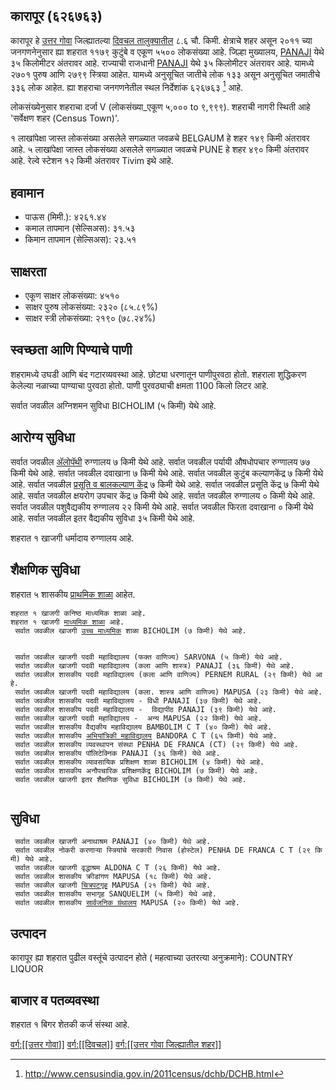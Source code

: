 {{माहितीचौकट भारतीय न्यायक्षेत्र
|प्रकार=शहर 
|जनगणना_स्थलनिर्देशांक=626763
|स्थानिक_नाव=कारापूर
|तालुका_नाव=दिवचल
|जिल्हा_नाव=उत्तर गोवा
|राज्य_नाव =गोवा
|विभाग=
|जिल्हा=[[उत्तर गोवा]]
|तालुका_नावे =[[दिवचल]]
|जवळचे_शहर =[[BELGAUM]]
|अक्षांश=
|रेखांश=
|शोधक_स्थान =right
|क्षेत्रफळ_एकूण=8.6
|उंची=
|लोकसंख्या_एकूण=5500
|लोकसंख्या_वर्ष=2011
|लोकसंख्या_घनता=639
|लोकसंख्या_पुरुष=2701
|लोकसंख्या_स्त्री=2799
|लिंग_गुणोत्तर=1036
|अधिकृत_भाषा=[[कोंकणी, मराठी]]
}}

== कारापूर (६२६७६३) ==

कारापूर हे [[उत्तर गोवा जिल्हा | उत्तर गोवा]] जिल्ह्यातल्या [[दिवचल | दिवचल तालुक्यातील]] ८.६ चौ. किमी. क्षेत्राचे शहर असून २०११ च्या जनगणनेनुसार ह्या शहरात ११७९ कुटुंबे व एकूण ५५०० लोकसंख्या आहे. जिल्हा मुख्यालय, [[PANAJI]] येथे ३५ किलोमीटर अंतरावर आहे. राज्याची राजधानी [[PANAJI]] येथे ३५ किलोमीटर अंतरावर आहे.   यामध्ये २७०१ पुरुष आणि २७९९ स्त्रिया आहेत. यामध्ये अनुसूचित जातीचे लोक १३३ असून अनुसूचित जमातीचे ३३६ लोक आहेत. ह्या शहराचा जनगणनेतील स्थल निर्देशांक ६२६७६३  <ref>http://www.censusindia.gov.in/2011census/dchb/DCHB.html</ref> आहे.

लोकसंख्येनुसार शहराचा दर्जा V (लोकसंख्या_एकूण ५,००० to ९,९९९).
शहराची नागरी स्थिती आहे 'सर्वेक्षण शहर (Census Town)'.

१ लाखांपेक्षा जास्त लोकसंख्या असलेले सगळ्यात जवळचे BELGAUM हे शहर  १४९ किमी अंतरावर आहे. ५ लाखांपेक्षा जास्त लोकसंख्या असलेले सगळ्यात जवळचे PUNE हे शहर  ४९० किमी अंतरावर आहे. रेल्वे स्टेशन  १२ किमी अंतरावर Tivim इथे आहे.


== हवामान ==  
* पाऊस (मिमी.): ४२६१.४४ 
* कमाल तापमान (सेल्सिअस): ३१.५३
* किमान तापमान (सेल्सिअस): २३.५१


== साक्षरता ==  
* एकूण साक्षर लोकसंख्या: ४५१०
* साक्षर पुरुष लोकसंख्या: २३२० (८५.८९%)
* साक्षर स्त्री लोकसंख्या: २१९० (७८.२४%)


== स्वच्छता आणि पिण्याचे पाणी ==  
शहरामध्ये उघडी आणि बंद गटारव्यवस्था आहे.
छोट्या धरणातून  पाणीपुरवठा होतो. शहराला शुद्धिकरण केलेल्या नळाच्या पाण्याचा पुरवठा होतो. पाणी पुरवठ्याची क्षमता 1100 किलो लिटर आहे.

सर्वात जवळील अग्निशमन सुविधा BICHOLIM (५ किमी) येथे आहे.


== आरोग्य सुविधा ==
सर्वात जवळील [[अॅलोपॅथी|अ‍ॅलोपॅथी]] रुग्णालय ७ किमी येथे आहे.
सर्वात जवळील पर्यायी औषधोपचार रुग्णालय ७७ किमी येथे आहे.
सर्वात जवळील दवाखाना ७ किमी येथे आहे.
सर्वात जवळील कुटुंब कल्याणकेंद्र ७ किमी येथे आहे.
सर्वात जवळील [[प्रसूती| प्रसूति व बालकल्याण केंद्र]] ७ किमी येथे आहे.
सर्वात जवळील प्रसूति केंद्र ७ किमी येथे आहे.
सर्वात जवळील क्षयरोग उपचार केंद्र ७ किमी येथे आहे.
सर्वात जवळील रुग्णालय ० किमी येथे आहे.
सर्वात जवळील पशुवैद्यकीय रुग्णालय २२ किमी येथे आहे.
सर्वात जवळील फिरता दवाखाना ० किमी येथे आहे.
सर्वात जवळील इतर वैद्यकीय सुविधा ३५ किमी येथे आहे.


﻿शहरात १ खाजगी  धर्मादाय रुग्णालय आहे.



== शैक्षणिक सुविधा ==
शहरात ५ शासकीय [[प्राथमिक शाळा]] आहेत.  
 ﻿शहरात १ खाजगी कनिष्ठ माध्यमिक शाळा आहे.  
 ﻿शहरात १ खाजगी [[माध्यमिक शाळा]] आहे.  
  सर्वात जवळील खाजगी [[उच्च माध्यमिक शिक्षण|उच्च माध्यमिक]] शाळा BICHOLIM (७ किमी) येथे आहे.
   
   
  सर्वात जवळील खाजगी पदवी महाविद्यालय (फक्त वाणिज्य) SARVONA (५ किमी) येथे आहे.
  सर्वात जवळील खाजगी पदवी महाविद्यालय (कला आणि शास्त्र) PANAJI (३६ किमी) येथे आहे.
  सर्वात जवळील शासकीय पदवी महाविद्यालय (कला आणि वाणिज्य) PERNEM RURAL (२९ किमी) येथे आहे.
  सर्वात जवळील खाजगी पदवी महाविद्यालय (कला. शास्त्र आणि वाणिज्य) MAPUSA (२३ किमी) येथे आहे.
  सर्वात जवळील शासकीय पदवी महाविद्यालय - विधी PANAJI (३७ किमी) येथे आहे.
  सर्वात जवळील शासकीय पदवी महाविद्यालय -  विद्यापीठ PANAJI (३९ किमी) येथे आहे.
  सर्वात जवळील खाजगी पदवी महाविद्यालय -  अन्य MAPUSA (२२ किमी) येथे आहे.
  सर्वात जवळील शासकीय वैद्यकीय महाविद्यालय BAMBOLIM C T (४० किमी) येथे आहे.
  सर्वात जवळील शासकीय [[अभियांत्रिकी|अभियांत्रिकी महाविद्यालय]] BANDORA C T (६५ किमी) येथे आहे.
  सर्वात जवळील शासकीय व्यवस्थापन संस्था PENHA DE FRANCA (CT) (२९ किमी) येथे आहे.
  सर्वात जवळील शासकीय पॉलिटेक्निक PANAJI (३६ किमी) येथे आहे.
  सर्वात जवळील शासकीय व्यावसायिक प्रशिक्षण शाळा BICHOLIM (४ किमी) येथे आहे.
  सर्वात जवळील शासकीय अनौपचारिक प्रशिक्षणकेंद्र BICHOLIM (७ किमी) येथे आहे.
  सर्वात जवळील खाजगी इतर शैक्षणिक सुविधा BICHOLIM (७ किमी) येथे आहे.
   


== सुविधा ==
  सर्वात जवळील खाजगी अनाथाश्रम PANAJI (४० किमी) येथे आहे.
  सर्वात जवळील नोकरी करणाऱ्या स्त्रियांचे सरकारी निवास (होस्टेल) PENHA DE FRANCA C T (२९ किमी) येथे आहे.
  सर्वात जवळील खाजगी वृद्धाश्रम ALDONA C T (२६ किमी) येथे आहे.
  सर्वात जवळील शासकीय क्रीडांगण MAPUSA (१८ किमी) येथे आहे.
  सर्वात जवळील खाजगी [[चित्रपटगृह]] MAPUSA (२१ किमी) येथे आहे.
  सर्वात जवळील शासकीय सभागृह SANQUELIM (५ किमी) येथे आहे.
  सर्वात जवळील शासकीय [[सार्वजनिक ग्रंथालय]] MAPUSA (२० किमी) येथे आहे.


== उत्पादन ==
कारापूर ह्या शहरात पुढील वस्तूंचे उत्पादन होते ( महत्वाच्या उतरत्या अनुक्रमाने): COUNTRY LIQUOR


== बाजार व पतव्यवस्था ==




﻿शहरात १ बिगर शेतकी कर्ज संस्था आहे.



[[वर्ग:[[उत्तर गोवा]]]]
[[वर्ग:[[दिवचल]]]]
[[वर्ग:[[उत्तर गोवा जिल्ह्यातील शहर]]]]


{{संदर्भनोंदी}}
 


